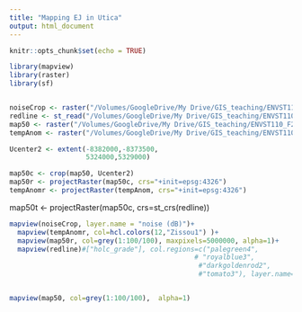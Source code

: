 ```yaml
---
title: "Mapping EJ in Utica"
output: html_document
---
```


```r
knitr::opts_chunk$set(echo = TRUE)
```


```r
library(mapview)
library(raster)
library(sf)



```




```r
noiseCrop <- raster("/Volumes/GoogleDrive/My Drive/GIS_teaching/ENVST110_F22/noise_2018.tif")
redline <- st_read("/Volumes/GoogleDrive/My Drive/GIS_teaching/ENVST110_F22/NYUtica1936/cartodb-query.shp")
map50 <- raster("/Volumes/GoogleDrive/My Drive/GIS_teaching/ENVST110_F22/images50.tif")
tempAnom <- raster("/Volumes/GoogleDrive/My Drive/GIS_teaching/ENVST110_F22/temp_anom_c.tif")

Ucenter2 <- extent(-8382000,-8373500,
                   5324000,5329000)

map50c <- crop(map50, Ucenter2)
map50r <- projectRaster(map50c, crs="+init=epsg:4326")
tempAnomr <- projectRaster(tempAnom, crs="+init=epsg:4326")
```
map50t <- projectRaster(map50c, crs=st_crs(redline))
```r
mapview(noiseCrop, layer.name = "noise (dB)")+
  mapview(tempAnomr, col=hcl.colors(12,"Zissou1") )+
  mapview(map50r, col=grey(1:100/100), maxpixels=5000000, alpha=1)+
  mapview(redline)#["holc_grade"], col.regions=c("palegreen4",
                                              # "royalblue3",
                                               #"darkgoldenrod2",
                                               #"tomato3"), layer.name="redlining grade")


mapview(map50, col=grey(1:100/100),  alpha=1)
```